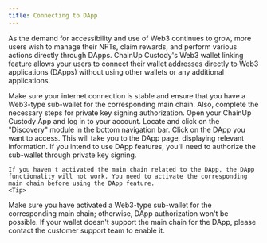 ```yaml
---
title: Connecting to DApp
---
```


As the demand for accessibility and use of Web3 continues to grow, more users wish to manage their NFTs, claim rewards, and perform various actions directly through DApps. ChainUp Custody's Web3 wallet linking feature allows your users to connect their wallet addresses directly to Web3 applications (DApps) without using other wallets or any additional applications.

 <Tip> 
Make sure your internet connection is stable and ensure that you have a Web3-type sub-wallet for the corresponding main chain. Also, complete the necessary steps for private key signing authorization.
</Tip>


<Steps>
<Step title="Open ChainUp Custody App">
    Open your ChainUp Custody App and log in to your account.
</Step>
<Step title="Access the Discovery Module">
    Locate and click on the "Discovery" module in the bottom navigation bar.
</Step>
<Step title="Select the Desired DApp">
    Click on the DApp you want to access. This will take you to the DApp page, displaying relevant information.
</Step>
<Step title="Authorize the Sub-Wallet">
    If you intend to use DApp features, you'll need to authorize the sub-wallet through private key signing.

    If you haven't activated the main chain related to the DApp, the DApp functionality will not work. You need to activate the corresponding main chain before using the DApp feature.
    <Tip> 
Make sure you have activated a Web3-type sub-wallet for the corresponding main chain; otherwise, DApp authorization won't be possible.
If your wallet doesn't support the main chain for the DApp, please contact the customer support team to enable it.
</Tip>
</Step>
</Steps>
